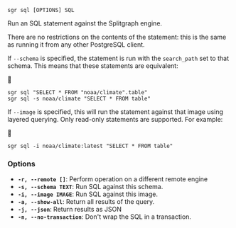 
```sgr sql [OPTIONS] SQL```

Run an SQL statement against the Splitgraph engine.

There are no restrictions on the contents of the statement: this is the same as running it
from any other PostgreSQL client.

If ``--schema`` is specified, the statement is run with the ``search_path`` set to that schema. This means
that these statements are equivalent:


```
sgr sql "SELECT * FROM "noaa/climate".table"
sgr sql -s noaa/climate "SELECT * FROM table"
```

If `--image` is specified, this will run the statement against that image using layered querying.
Only read-only statements are supported. For example:


```
sgr sql -i noaa/climate:latest "SELECT * FROM table"
```

### Options

  * **`-r, --remote []`**: Perform operation on a different remote engine
  * **`-s, --schema TEXT`**: Run SQL against this schema.
  * **`-i, --image IMAGE`**: Run SQL against this image.
  * **`-a, --show-all`**: Return all results of the query.
  * **`-j, --json`**: Return results as JSON
  * **`-n, --no-transaction`**: Don't wrap the SQL in a transaction.

